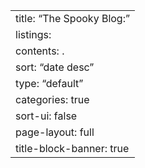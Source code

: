 ---
title: "The Spooky Blog:"
listings:
    contents: .
    sort: "date desc"
    type: "default"
    categories: true
    sort-ui: false
page-layout: full
title-block-banner: true
---